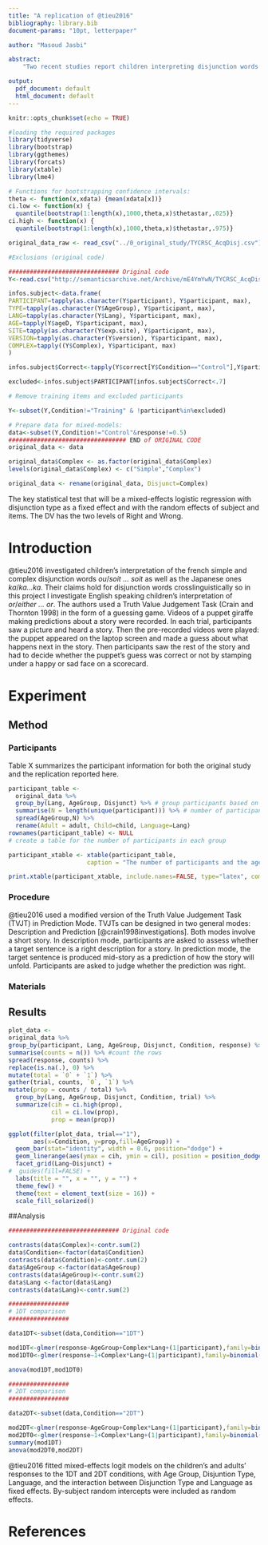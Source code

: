```yaml
---
title: "A replication of @tieu2016"
bibliography: library.bib
document-params: "10pt, letterpaper"

author: "Masoud Jasbi"

abstract: 
    "Two recent studies report children interpreting disjunction words similar to conjunction words. @tieu2016 @Singh2016 Here we replicate @tieu2016. The results show that X!"

output:
  pdf_document: default
  html_document: default
---
```


```r
knitr::opts_chunk$set(echo = TRUE)

#loading the required packages
library(tidyverse)
library(bootstrap)
library(ggthemes)
library(forcats)
library(xtable)
library(lme4)

# Functions for bootstrapping confidence intervals:
theta <- function(x,xdata) {mean(xdata[x])}
ci.low <- function(x) {
  quantile(bootstrap(1:length(x),1000,theta,x)$thetastar,.025)}
ci.high <- function(x) {
  quantile(bootstrap(1:length(x),1000,theta,x)$thetastar,.975)}
```

```r
original_data_raw <- read_csv("../0_original_study/TYCRSC_AcqDisj.csv")

#Exclusions (original code)

############################### Original code
Y<-read.csv("http://semanticsarchive.net/Archive/mE4YmYwN/TYCRSC_AcqDisj.csv")

infos.subject<-data.frame(
PARTICIPANT=tapply(as.character(Y$participant), Y$participant, max),
TYPE=tapply(as.character(Y$AgeGroup), Y$participant, max),
LANG=tapply(as.character(Y$Lang), Y$participant, max),
AGE=tapply(Y$ageD, Y$participant, max),
SITE=tapply(as.character(Y$exp.site), Y$participant, max),
VERSION=tapply(as.character(Y$version), Y$participant, max),
COMPLEX=tapply((Y$Complex), Y$participant, max)
)

infos.subject$Correct<-tapply(Y$correct[Y$Condition=="Control"],Y$participant[Y$Condition=="Control"],mean,na.rm=T)

excluded<-infos.subject$PARTICIPANT[infos.subject$Correct<.7]

# Remove training items and excluded participants

Y<-subset(Y,Condition!="Training" & !participant%in%excluded)

# Prepare data for mixed-models:
data<-subset(Y,Condition!="Control"&response!=0.5)
################################# END of ORIGINAL CODE
original_data <- data

original_data$Complex <- as.factor(original_data$Complex)
levels(original_data$Complex) <- c("Simple","Complex")

original_data <- rename(original_data, Disjunct=Complex)
```

The key statistical test that will be a mixed-effects logistic regression with disjunction type as a fixed effect and with the random effects of subject and items. The DV has the two levels of Right and Wrong.

# Introduction 

@tieu2016 investigated children's interpretation of the french simple and complex disjunction words *ou*/*soit ... soit* as well as the Japanese ones *ka*/*ka...ka*. Their claims hold for disjunction words crosslinguistically so in this project I investigate English speaking children's interpretation of *or*/*either ... or*. The authors used a Truth Value Judgement Task (Crain and Thornton 1998) in the form of a guessing game. Videos of a puppet giraffe making predictions about a story were recorded. In each trial, participants saw a picture and heard a story. Then the pre-recorded videos were played: the puppet appeared on the laptop screen and made a guess about what happens next in the story. Then participants saw the rest of the story and had to decide whether the puppet's guess was correct or not by stamping under a happy or sad face on a scorecard. 

# Experiment

## Method
### Participants
Table X summarizes the participant information for both the original study and the replication reported here. 

```r
participant_table <-
  original_data %>%
  group_by(Lang, AgeGroup, Disjunct) %>% # group participants based on language and age (adult vs. child)
  summarise(N = length(unique(participant))) %>% # number of participants in each group
  spread(AgeGroup,N) %>%
  rename(Adult = adult, Child=child, Language=Lang)
rownames(participant_table) <- NULL
# create a table for the number of participants in each group

participant_xtable <- xtable(participant_table,
                      caption = "The number of participants and the age ranges.")

print.xtable(participant_xtable, include.names=FALSE, type="latex", comment = F, table.placement = "h", floating.environment = "table")
```

### Procedure

@tieu2016 used a modified version of the Truth Value Judgement Task (TVJT) in Prediction Mode. TVJTs can be designed in two general modes: Description and Prediction [@crain1998investigations]. Both modes involve a short story. In description mode, participants are asked to assess whether a target sentence is a right description for a story. In prediction mode, the target sentence is produced mid-story as a prediction of how the story will unfold. Participants are asked to judge whether the prediction was right.  

### Materials

## Results

```r
plot_data <-  
original_data %>%
group_by(participant, Lang, AgeGroup, Disjunct, Condition, response) %>%
summarise(counts = n()) %>% #count the rows
spread(response, counts) %>%
replace(is.na(.), 0) %>%
mutate(total = `0` + `1`) %>%
gather(trial, counts, `0`, `1`) %>%
mutate(prop = counts / total) %>%
  group_by(Lang, AgeGroup, Disjunct, Condition, trial) %>%
  summarize(cih = ci.high(prop),
            cil = ci.low(prop),
            prop = mean(prop))

ggplot(filter(plot_data, trial=="1"), 
       aes(x=Condition, y=prop,fill=AgeGroup)) + 
  geom_bar(stat="identity", width = 0.6, position="dodge") + 
  geom_linerange(aes(ymax = cih, ymin = cil), position = position_dodge(width = 0.6)) + 
  facet_grid(Lang~Disjunct) + 
#  guides(fill=FALSE) + 
  labs(title = "", x = "", y = "") + 
  theme_few() + 
  theme(text = element_text(size = 16)) +
  scale_fill_solarized()
```

##Analysis

```r
############################### Original code

contrasts(data$Complex)<-contr.sum(2)
data$Condition<-factor(data$Condition)
contrasts(data$Condition)<-contr.sum(2)
data$AgeGroup <-factor(data$AgeGroup)
contrasts(data$AgeGroup)<-contr.sum(2)
data$Lang <-factor(data$Lang)
contrasts(data$Lang)<-contr.sum(2)

#################
# 1DT comparison
#################

data1DT<-subset(data,Condition=="1DT")

mod1DT<-glmer(response~AgeGroup+Complex*Lang+(1|participant),family=binomial(link="logit"),data= data1DT)
mod1DT0<-glmer(response~1+Complex*Lang+(1|participant),family=binomial(link="logit"),data= data1DT)

anova(mod1DT,mod1DT0)

#################
# 2DT comparison
#################

data2DT<-subset(data,Condition=="2DT")

mod2DT<-glmer(response~AgeGroup+Complex*Lang+(1|participant),family=binomial(link="logit"),data= data2DT)
mod2DT0<-glmer(response~1+Complex*Lang+(1|participant),family=binomial(link="logit"),control=glmerControl(optimizer="bobyqa", optCtrl=list(maxfun=5e6)),data= data2DT)
summary(mod1DT)
anova(mod2DT0,mod2DT)

```

@tieu2016 fitted mixed-effects logit models on the children's and adults' responses to the 1DT and 2DT conditions, with Age Group, Disjuntion Type, Language, and the interaction between Disjunction Type and Language as fixed effects. By-subject random intercepts were included as random effects. 


# References

